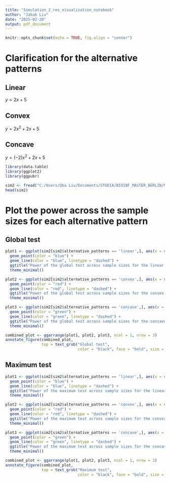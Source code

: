 ---
title: "Simulation_2_res_visualization_notebook"
author: "Jakub Liu"
date: "2025-02-20"
output: pdf_document
---

```{r setup, include=FALSE}
knitr::opts_chunk$set(echo = TRUE, fig.align = "center")
```


# Clarification for the alternative patterns

## Linear
$y = 2x + 5$

## Convex
$y = 2x^2 + 2x + 5$

## Concave
$y = (-2)x^2 + 2x + 5$

```{r}
library(data.table)
library(ggplot2)
library(ggpubr)
```

```{r}
sim2 <- fread("C:/Users/Qba Liu/Documents/STUDIA/BIOINF_MASTER_BERLIN/MASTER_THESIS/SIMULATION_POLIGON/Simulation_2_parallel_table.csv")
head(sim2)
```


# Plot the power across the sample sizes for each alternative pattern
## Global test
```{r}
plot1 <- ggplot(sim2[sim2$alternative_patterns == 'linear',], aes(x = sample_sizes, y = power_global)) +
  geom_point(color = "blue") + 
  geom_line(color = "blue", linetype = "dashed") +
  ggtitle("Power of the global test across sample sizes for the linear pattern") +
  theme_minimal()

plot2 <- ggplot(sim2[sim2$alternative_patterns == 'convex',], aes(x = sample_sizes, y = power_global)) +
  geom_point(color = "red") + 
  geom_line(color = "red", linetype = "dashed") +
  ggtitle("Power of the global test across sample sizes for the convex pattern") +
  theme_minimal()

plot3 <- ggplot(sim2[sim2$alternative_patterns == 'concave',], aes(x = sample_sizes, y = power_global)) +
  geom_point(color = "green") + 
  geom_line(color = "green", linetype = "dashed") +
  ggtitle("Power of the global test across sample sizes for the concave pattern") +
  theme_minimal()

combined_plot <- ggarrange(plot1, plot2, plot3, ncol = 1, nrow = 3)
annotate_figure(combined_plot,
                top = text_grob("Global test", 
                                color = "black", face = "bold", size = 14))
```
## Maximum test
```{r}
plot1 <- ggplot(sim2[sim2$alternative_patterns == 'linear',], aes(x = sample_sizes, y = power_max)) +
  geom_point(color = "blue") + 
  geom_line(color = "blue", linetype = "dashed") +
  ggtitle("Power of the maximum test across sample sizes for the linear pattern") +
  theme_minimal()

plot2 <- ggplot(sim2[sim2$alternative_patterns == 'convex',], aes(x = sample_sizes, y = power_max)) +
  geom_point(color = "red") + 
  geom_line(color = "red", linetype = "dashed") +
  ggtitle("Power of the maximum test across sample sizes for the convex pattern") +
  theme_minimal()

plot3 <- ggplot(sim2[sim2$alternative_patterns == 'concave',], aes(x = sample_sizes, y = power_max)) +
  geom_point(color = "green") + 
  geom_line(color = "green", linetype = "dashed") +
  ggtitle("Power of the maximum test across sample sizes for the concave pattern") +
  theme_minimal()

combined_plot <- ggarrange(plot1, plot2, plot3, ncol = 1, nrow = 3)
annotate_figure(combined_plot,
                top = text_grob("Maximum test", 
                                color = "black", face = "bold", size = 14))
```


